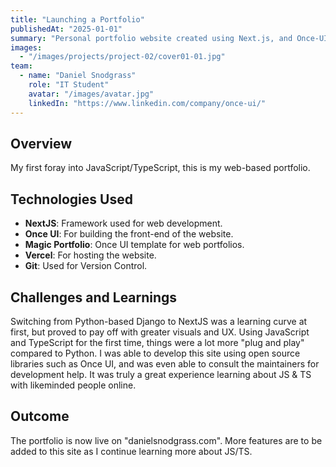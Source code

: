 ```yaml
---
title: "Launching a Portfolio"
publishedAt: "2025-01-01"
summary: "Personal portfolio website created using Next.js, and Once-UI."
images:
  - "/images/projects/project-02/cover01-01.jpg"
team:
  - name: "Daniel Snodgrass"
    role: "IT Student"
    avatar: "/images/avatar.jpg"
    linkedIn: "https://www.linkedin.com/company/once-ui/"
---
```


## Overview

My first foray into JavaScript/TypeScript, this is my web-based portfolio.

## Technologies Used

- **NextJS**: Framework used for web development.
- **Once UI**: For building the front-end of the website.
- **Magic Portfolio**: Once UI template for web portfolios.
- **Vercel**: For hosting the website.
- **Git**: Used for Version Control.

## Challenges and Learnings

Switching from Python-based Django to NextJS was a learning curve at first, but proved to pay off with greater visuals and UX. Using JavaScript and TypeScript for the first time, things were a lot more "plug and play" compared to Python. I was able to develop this site using open source libraries such as Once UI, and was even able to consult the maintainers for development help. It was truly a great experience learning about JS & TS with likeminded people online.

## Outcome

The portfolio is now live on "danielsnodgrass.com". More features are to be added to this site as I continue learning more about JS/TS.
